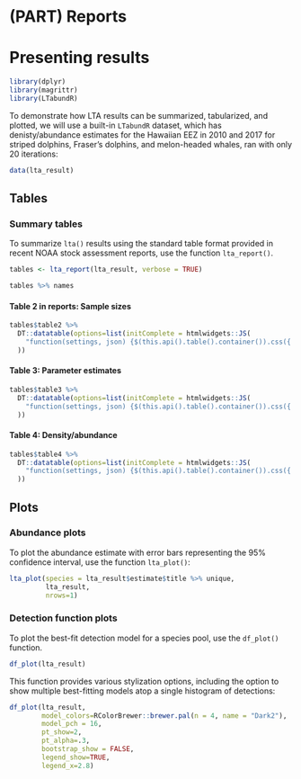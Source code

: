 # (PART) Reports {-}

# Presenting results

```r
library(dplyr)
library(magrittr)
library(LTabundR)
```

To demonstrate how LTA results can be summarized, tabularized, and plotted, we will use a built-in `LTabundR` dataset, which has denisty/abundance estimates for the Hawaiian EEZ in 2010 and 2017 for striped dolphins, Fraser's dolphins, and melon-headed whales, ran with only 20 iterations:  

```r
data(lta_result)
```

## Tables {-} 

### Summary tables {-}

To summarize `lta()` results using the standard table format provided in recent NOAA stock assessment reports, use the function `lta_report()`.

```r
tables <- lta_report(lta_result, verbose = TRUE)
```

```r
tables %>% names
```

#### Table 2 in reports: Sample sizes {-}

```r
tables$table2 %>%
  DT::datatable(options=list(initComplete = htmlwidgets::JS(
    "function(settings, json) {$(this.api().table().container()).css({'font-size': '9pt'});}")
  ))
```

#### Table 3: Parameter estimates {-}

```r
tables$table3 %>%
  DT::datatable(options=list(initComplete = htmlwidgets::JS(
    "function(settings, json) {$(this.api().table().container()).css({'font-size': '9pt'});}")
  ))
```

#### Table 4: Density/abundance {-}

```r
tables$table4 %>%
  DT::datatable(options=list(initComplete = htmlwidgets::JS(
    "function(settings, json) {$(this.api().table().container()).css({'font-size': '9pt'});}")
  ))
```

## Plots {-}  

### Abundance plots {-}  

To plot the abundance estimate with error bars representing the 95% confidence interval, use the function `lta_plot()`: 

```r
lta_plot(species = lta_result$estimate$title %>% unique,
         lta_result, 
         nrows=1)
```


### Detection function plots {-}

To plot the best-fit detection model for a species pool, use the `df_plot()` function.

```r
df_plot(lta_result)
```

This function provides various stylization options, including the option to show multiple best-fitting models atop a single histogram of detections:

```r
df_plot(lta_result,
        model_colors=RColorBrewer::brewer.pal(n = 4, name = "Dark2"),
        model_pch = 16,
        pt_show=2,
        pt_alpha=.3,
        bootstrap_show = FALSE,
        legend_show=TRUE,
        legend_x=2.8)
```


